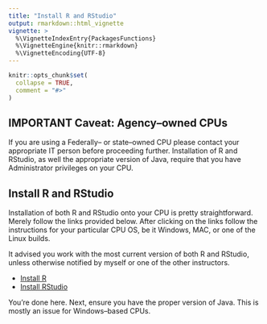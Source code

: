 ```yaml
---
title: "Install R and RStudio"
output: rmarkdown::html_vignette
vignette: >
  %\VignetteIndexEntry{PackagesFunctions}
  %\VignetteEngine{knitr::rmarkdown}
  %\VignetteEncoding{UTF-8}
---
```


```r
knitr::opts_chunk$set(
  collapse = TRUE,
  comment = "#>"
)
```

## IMPORTANT Caveat: Agency--owned CPUs

If you are using a Federally-- or state--owned CPU please contact your appropriate IT person before proceeding further.  Installation of R and RStudio, as well the appropriate version of Java, require that you have Administrator privileges on your CPU.

## Install R and RStudio

Installation of both R and RStudio onto your CPU is pretty straightforward.  Merely follow the links provided below. After clicking on the links follow the instructions for your particular CPU OS, be it Windows, MAC, or one of the Linux builds.

 It advised you work with the most current version of both R and RStudio, unless otherwise notified by myself or one of the other instructors.

* [Install R](https://www.r-project.org/)
* [Install RStudio](https://www.rstudio.com/products/rstudio/download/)

You're done here.  Next, ensure you have the proper version of Java.  This is mostly an issue for Windows--based CPUs.




